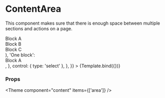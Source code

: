 

<Meta title="Components/Content/ContentArea" component={ContentArea} />

# ContentArea

This component makes sure that there is enough space between multiple sections and actions on a page.


<Canvas>
  <Story
    name="Default"
    args={{
      children: 'Multiple blocks',
    }}
    argTypes={{
      children: {
        options: ['Multiple blocks', 'One block'],
        mapping: {
          'Multiple blocks': (
            <>
              <div className="bg-neutral-200">Block A</div>
              <div className="bg-neutral-100">Block B</div>
              <div className="bg-neutral-200">Block C</div>
            </>
          ),
          'One block': <div className="bg-neutral-200">Block A</div>,
        },
        control: { type: 'select' },
      },
    }}
  >
    {Template.bind({})}
  </Story>
</Canvas>

### Props

<ArgsTable story="Default" />



<Theme component="content" items={['area']} />
